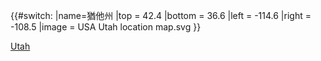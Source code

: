 {{#switch:{{{1}}}
|name=猶他州
|top = 42.4
|bottom = 36.6
|left = -114.6
|right = -108.5
|image = USA Utah location map.svg
}}<noinclude>{{Location map/Info}}
{{Documentation}}
[[Category:美國地理位置圖模板|Utah]]
</noinclude>
